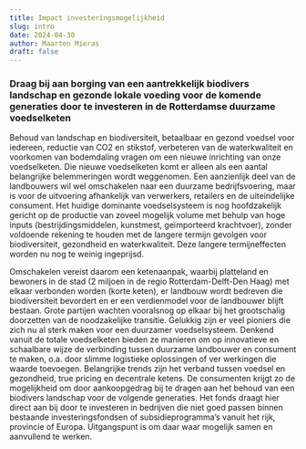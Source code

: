 ```yaml
---
title: Impact investeringsmogelijkheid
slug: intro
date: 2024-04-30
author: Maarten Mieras
draft: false
---
```


### Draag bij aan borging van een aantrekkelijk biodivers landschap en gezonde lokale voeding voor de komende generaties door te investeren in de Rotterdamse duurzame voedselketen

Behoud van landschap en biodiversiteit, betaalbaar en gezond voedsel voor iedereen, reductie van CO2 en stikstof, verbeteren van de waterkwaliteit en voorkomen van bodemdaling vragen om een nieuwe inrichting van onze voedselketen. Die nieuwe voedselketen komt er alleen als een aantal belangrijke belemmeringen wordt weggenomen. Een aanzienlijk deel van de landbouwers wil wel omschakelen naar een duurzame bedrijfsvoering, maar is voor de uitvoering afhankelijk van verwerkers, retailers en de uiteindelijke consument. Het huidige dominante voedselsysteem is nog hoofdzakelijk gericht op de productie van zoveel mogelijk volume met behulp van hoge inputs (bestrijdingsmiddelen, kunstmest, geïmporteerd krachtvoer), zonder voldoende rekening te houden met de langere termijn gevolgen voor biodiversiteit, gezondheid en waterkwaliteit. Deze langere termijneffecten worden nu nog te weinig ingeprijsd.

Omschakelen vereist daarom een ketenaanpak, waarbij platteland en bewoners in de stad (2 miljoen in de regio Rotterdam-Delft-Den Haag) met elkaar verbonden worden (korte keten), er landbouw wordt bedreven die biodiversiteit bevordert en er een verdienmodel voor de landbouwer blijft bestaan. Grote partijen wachten vooralsnog op elkaar bij het grootschalig doorzetten van de noodzakelijke transitie. Gelukkig zijn er veel pioniers die zich nu al sterk maken voor een duurzamer voedselsysteem. Denkend vanuit de totale voedselketen bieden ze manieren om op innovatieve en schaalbare wijze de verbinding tussen duurzame landbouwer en consument te maken, o.a. door slimme logistieke oplossingen of ver werkingen die waarde toevoegen. Belangrijke trends zijn het verband tussen voedsel en gezondheid, true pricing en decentrale ketens. De consumenten krijgt zo de mogelijkheid om door aankoopgedrag bij te dragen aan het behoud van een biodivers landschap voor de volgende generaties. Het fonds draagt hier direct aan bij door te investeren in bedrijven die niet goed passen binnen bestaande investeringsfondsen of subsidieprogramma’s vanuit het rijk, provincie of Europa. Uitgangspunt is om daar waar mogelijk samen en aanvullend te werken.
